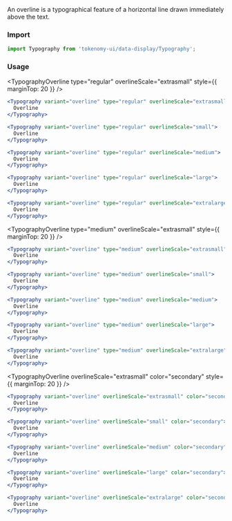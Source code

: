 
<Title>Overline</Title>
<Subtitle>
  An overline is a typographical feature of a horizontal line drawn immediately
  above the text.
</Subtitle>

### Import

```jsx
import Typography from 'tokenomy-ui/data-display/Typography';
```

### Usage

<TabsState initial="regular">
  <div id="regular" title="Regular"><div>

<TypographyOverline
  type="regular"
  overlineScale="extrasmall"
  style={{ marginTop: 20 }}
/>

```jsx
<Typography variant="overline" type="regular" overlineScale="extrasmall">
  Overline
</Typography>
```

<TypographyOverline type="regular" overlineScale="small" />

```jsx
<Typography variant="overline" type="regular" overlineScale="small">
  Overline
</Typography>
```

<TypographyOverline type="regular" overlineScale="medium" />

```jsx
<Typography variant="overline" type="regular" overlineScale="medium">
  Overline
</Typography>
```

<TypographyOverline type="regular" overlineScale="large" />

```jsx
<Typography variant="overline" type="regular" overlineScale="large">
  Overline
</Typography>
```

<TypographyOverline type="regular" overlineScale="extralarge" />

```jsx
<Typography variant="overline" type="regular" overlineScale="extralarge">
  Overline
</Typography>
```

  </div></div>
  <div id="medium" title="Medium"><div>

<TypographyOverline
  type="medium"
  overlineScale="extrasmall"
  style={{ marginTop: 20 }}
/>

```jsx
<Typography variant="overline" type="medium" overlineScale="extrasmall">
  Overline
</Typography>
```

<TypographyOverline type="medium" overlineScale="small" />

```jsx
<Typography variant="overline" type="medium" overlineScale="small">
  Overline
</Typography>
```

<TypographyOverline type="medium" overlineScale="medium" />

```jsx
<Typography variant="overline" type="medium" overlineScale="medium">
  Overline
</Typography>
```

<TypographyOverline type="medium" overlineScale="large" />

```jsx
<Typography variant="overline" type="medium" overlineScale="large">
  Overline
</Typography>
```

<TypographyOverline type="medium" overlineScale="extralarge" />

```jsx
<Typography variant="overline" type="medium" overlineScale="extralarge">
  Overline
</Typography>
```

  </div></div>

  <div id="secondary" title="Secondary"><div>

<TypographyOverline
  overlineScale="extrasmall"
  color="secondary"
  style={{ marginTop: 20 }}
/>

```jsx
<Typography variant="overline" overlineScale="extrasmall" color="secondary">
  Overline
</Typography>
```

<TypographyOverline overlineScale="small" color="secondary" />

```jsx
<Typography variant="overline" overlineScale="small" color="secondary">
  Overline
</Typography>
```

<TypographyOverline overlineScale="medium" color="secondary" />

```jsx
<Typography variant="overline" overlineScale="medium" color="secondary">
  Overline
</Typography>
```

<TypographyOverline overlineScale="large" color="secondary" />

```jsx
<Typography variant="overline" overlineScale="large" color="secondary">
  Overline
</Typography>
```

<TypographyOverline overlineScale="extralarge" color="secondary" />

```jsx
<Typography variant="overline" overlineScale="extralarge" color="secondary">
  Overline
</Typography>
```

  </div></div>
</TabsState>
